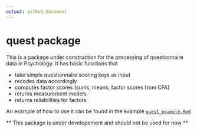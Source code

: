 ```yaml
---
output: github_document
---
```


<!-- README.md is generated from README.Rmd. Please edit that file -->

# quest package

This is a package under construction for the processing of questionnaire data in Psychology. It has basic functions that 

- take simple questionnaire scoring keys as input
- recodes data accordingly
- computes factor scores (sums, means, factor scores from CFA)
- returns measurement models
- returns reliabilities for factors


An example of how to use it can be found in the example [`quest_example.Rmd`](https://github.com/kthorstmann/quest/blob/master/vignettes/quest_example.Rmd)


** This package is under developement and should not be used for now **
